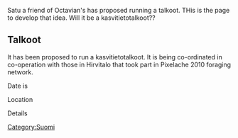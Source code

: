 Satu a friend of Octavian's has proposed running a talkoot. THis is the page to develop that idea. Will it be a kasvitietotalkoot??

== Talkoot ==

It has been proposed to run a kasvitietotalkoot. It is being co-ordinated in co-operation with those in Hirvitalo that took part in Pixelache 2010 foraging network.

Date is

Location

Details

[[Category:Suomi]]